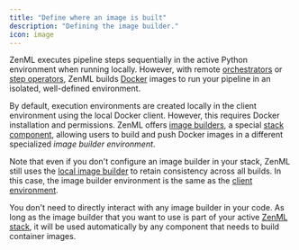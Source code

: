 ```yaml
---
title: "Define where an image is built"
description: "Defining the image builder."
icon: image
---
```


ZenML executes pipeline steps sequentially in the active Python environment when running locally. However, with remote [orchestrators](/v/0.67.0/versions/0.66.0/stack-components/orchestrators) or [step operators](/v/0.67.0/versions/0.66.0/stack-components/step-operators), ZenML builds [Docker](https://www.docker.com/) images to run your pipeline in an isolated, well-defined environment.

By default, execution environments are created locally in the client environment using the local Docker client. However, this requires Docker installation and permissions. ZenML offers [image builders](/v/0.67.0/versions/0.66.0/stack-components/image-builders), a special [stack component](/v/0.67.0/versions/0.66.0/stack-components/component-guide), allowing users to build and push Docker images in a different specialized _image builder environment_.

Note that even if you don't configure an image builder in your stack, ZenML still uses the [local image builder](/v/0.67.0/versions/0.66.0/stack-components/image-builders/local) to retain consistency across all builds. In this case, the image builder environment is the same as the [client environment](/v/0.67.0/versions/0.66.0/how-to/configure-python-environments#client-environment-or-the-runner-environment).

You don't need to directly interact with any image builder in your code. As long as the image builder that you want to use is part of your active [ZenML stack](/v/0.67.0/versions/0.66.0/user-guide/production-guide/understand-stacks), it will be used automatically by any component that needs to build container images.
